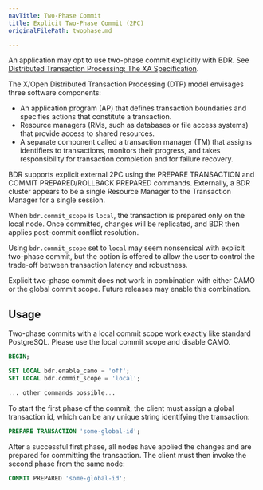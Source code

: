 ```yaml
---
navTitle: Two-Phase Commit
title: Explicit Two-Phase Commit (2PC)
originalFilePath: twophase.md

---
```


An application may opt to use two-phase commit explicitly with BDR.  See
[Distributed Transaction Processing: The XA Specification](http://pubs.opengroup.org/onlinepubs/009680699/toc.pdf).

The X/Open Distributed Transaction Processing (DTP) model envisages three
software components:

-   An application program (AP) that defines transaction boundaries and specifies
    actions that constitute a transaction.
-   Resource managers (RMs, such as databases or file access systems) that provide
    access to shared resources.
-   A separate component called a transaction manager (TM) that assigns identifiers
    to transactions, monitors their progress, and takes responsibility for
    transaction completion and for failure recovery.

BDR supports explicit external 2PC using the PREPARE TRANSACTION and
COMMIT PREPARED/ROLLBACK PREPARED commands. Externally, a BDR cluster
appears to be a single Resource Manager to the Transaction Manager for a
single session.

When `bdr.commit_scope` is `local`, the transaction is prepared only
on the local node. Once committed, changes will be replicated, and
BDR then applies post-commit conflict resolution.

Using `bdr.commit_scope` set to `local` may seem nonsensical with
explicit two-phase commit, but the option is offered to allow the user
to control the trade-off between transaction latency and robustness.

Explicit two-phase commit does not work in combination with either CAMO
or the global commit scope.  Future releases may enable this combination.

## Usage

Two-phase commits with a local commit scope work exactly like standard
PostgreSQL.  Please use the local commit scope and disable CAMO.

```sql
BEGIN;

SET LOCAL bdr.enable_camo = 'off';
SET LOCAL bdr.commit_scope = 'local';

... other commands possible...
```

To start the first phase of the commit, the client must assign a
global transaction id, which can be any unique string identifying the
transaction:

```sql
PREPARE TRANSACTION 'some-global-id';
```

After a successful first phase, all nodes have applied the changes and
are prepared for committing the transaction.  The client must then invoke
the second phase from the same node:

```sql
COMMIT PREPARED 'some-global-id';
```
